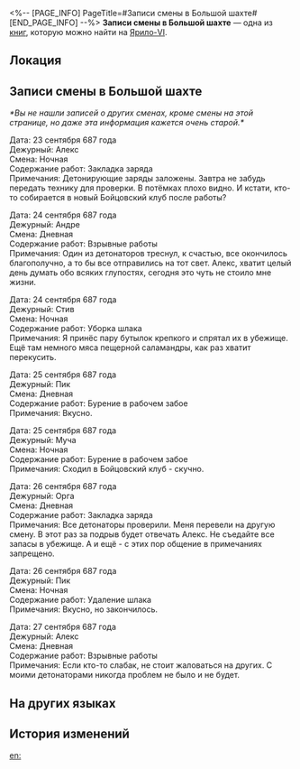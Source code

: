<%-- [PAGE_INFO]
PageTitle=#Записи смены в Большой шахте#
[END_PAGE_INFO] --%>
{{Дополнить}}
{{Книга Инфобокс
|id           = 009
|partIds      = 190109
|Название     = 
|Изображение  = Предмет Записи.png
|Мир          = Ярило-VI
|Томов        = 1
|Автор        = <!--нужно добавить-->
|Описание     = Доска, на которой шахтёры отмечают свои рабочие часы и информацию о начале смены. Но она чаще используется как доска для обсуждений.
|Том1         = {{tx}}
|Источник1    = {{tx|Отсутствует источник}}
|Персонажи    = 
|Фракции      = 
}}
'''Записи смены в Большой шахте''' — одна из [[Книги|книг]], которую можно найти на [[Ярило-VI]].

==Локация==
{{Отметка карты|<!--название карты-->|<!--id отметки-->}}

==Записи смены в Большой шахте==
''*Вы не нашли записей о других сменах, кроме смены на этой странице, но даже эта информация кажется очень старой.*''

Дата: 23 сентября 687 года<br />
Дежурный: Алекс<br />
Смена: Ночная<br />
Содержание работ: Закладка заряда<br />
Примечания: Детонирующие заряды заложены. Завтра не забудь передать технику для проверки. В потёмках плохо видно. И кстати, кто-то собирается в новый Бойцовский клуб после работы?

Дата: 24 сентября 687 года<br />
Дежурный: Андре<br />
Смена: Дневная<br />
Содержание работ: Взрывные работы<br />
Примечания: Один из детонаторов треснул, к счастью, все окончилось благополучно, а то бы все отправились на тот свет. Алекс, хватит целый день думать обо всяких глупостях, сегодня это чуть не стоило мне жизни.

Дата: 24 сентября 687 года<br />
Дежурный: Стив<br />
Смена: Ночная<br />
Содержание работ: Уборка шлака<br />
Примечания: Я принёс пару бутылок крепкого и спрятал их в убежище. Ещё там немного мяса пещерной саламандры, как раз хватит перекусить.

Дата: 25 сентября 687 года<br />
Дежурный: Пик<br />
Смена: Дневная<br />
Содержание работ: Бурение в рабочем забое<br />
Примечания: Вкусно.

Дата: 25 сентября 687 года<br />
Дежурный: Муча<br />
Смена: Ночная<br />
Содержание работ: Бурение в рабочем забое<br />
Примечания: Сходил в Бойцовский клуб - скучно.

Дата: 26 сентября 687 года<br />
Дежурный: Орга<br />
Смена: Дневная<br />
Содержание работ: Закладка заряда<br />
Примечания: Все детонаторы проверили. Меня перевели на другую смену. В этот раз за подрыв будет отвечать Алекс. Не съедайте все запасы в убежище. А и ещё - с этих пор общение в примечаниях запрещено.

Дата: 26 сентября 687 года<br />
Дежурный: Пик<br />
Смена: Ночная<br />
Содержание работ: Удаление шлака<br />
Примечания: Вкусно, но закончилось.

Дата: 27 сентября 687 года<br />
Дежурный: Алекс<br />
Смена: Дневная<br />
Содержание работ: Взрывные работы<br />
Примечания: Если кто-то слабак, не стоит жаловаться на других. С моими детонаторами никогда проблем не было и не будет.

==На других языках==
{{На других языках
|en   = Great Mine Shift Board
|zhs  = 大矿区排班表
|zht  = 大礦區排班表
|ja   = 大鉱区シフト表
|ko   = 큰 광산구역 교대 근무표
|es   = Calendario de turnos de la mina principal
|fr   = Tableau d'affichage de la Grande mine
|ru   = Записи смены в Большой шахте
|th   = ตารางงานของโซนเหมืองใหญ่
|vi   = Lịch Trực Khu Mỏ Khổng Lồ
|de   = Schichtbord der großen Mine
|id   = Jadwal Kerja Great Mine
|pt   = Quadro de Turnos da Grande Mina
}}

==История изменений==
{{История изменений|3.5}}

[[en:]]